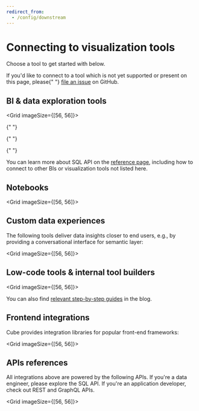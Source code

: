 ```yaml
---
redirect_from:
  - /config/downstream
---
```


# Connecting to visualization tools

Choose a tool to get started with below.

<InfoBox>
  If you'd like to connect to a tool which is not yet supported or present on
  this page, please{" "}
  <a href="https://github.com/cube-js/cube/issues">file an issue</a> on GitHub.
</InfoBox>

## BI & data exploration tools

<Grid imageSize={[56, 56]}>
  <GridItem
 url="downstream/superset"
 imageUrl="https://raw.githubusercontent.com/cube-js/cube.js/master/docs/static/icons/superset.svg"
 title="Superset / Preset"
/>

{" "}
<GridItem
  url="downstream/tableau"
  imageUrl="https://raw.githubusercontent.com/cube-js/cube.js/master/docs/static/icons/tableau.svg"
  title="Tableau"
/>

{" "}
<GridItem
  url="downstream/powerbi"
  imageUrl="https://raw.githubusercontent.com/cube-js/cube.js/master/docs/static/icons/powerbi.svg"
  title="Power BI"
/>

{" "}
<GridItem
  url="downstream/metabase"
  imageUrl="https://raw.githubusercontent.com/cube-js/cube.js/master/docs/static/icons/metabase.svg"
  title="Metabase"
/>

  <GridItem
 url="downstream/thoughtspot"
 imageUrl="https://raw.githubusercontent.com/cube-js/cube.js/master/docs/static/icons/thoughtspot.svg"
 title="Thoughtspot"
/>
</Grid>

You can learn more about SQL API on the
[reference page](/product/api-sql/overview), including how to connect to other
BIs or visualization tools not listed here.

## Notebooks

<Grid imageSize={[56, 56]}>
  <GridItem
    url="downstream/hex"
    imageUrl="https://raw.githubusercontent.com/cube-js/cube.js/master/docs/static/icons/hex.svg"
    title="Hex"
  />
  <GridItem
    url="downstream/deepnote"
    imageUrl="https://static.cube.dev/icons/deepnote.svg"
    title="Deepnote"
  />
  <GridItem
    url="downstream/observable"
    imageUrl="https://raw.githubusercontent.com/cube-js/cube.js/master/docs/static/icons/observable.svg"
    title="Observable"
  />
  <GridItem
    url="downstream/jupyter"
    imageUrl="https://raw.githubusercontent.com/cube-js/cube.js/master/docs/static/icons/jupiter.svg"
    title="Jupyter"
  />
  <GridItem
    url="downstream/streamlit"
    imageUrl="https://raw.githubusercontent.com/cube-js/cube.js/master/docs/static/icons/streamlit.svg"
    title="Streamlit"
  />
</Grid>

## Custom data experiences

The following tools deliver data insights closer to end users, e.g., by
providing a conversational interface for semantic layer:

<Grid imageSize={[56, 56]}>
  <GridItem
    url="downstream/delphi"
    imageUrl="https://raw.githubusercontent.com/cube-js/cube/master/docs/static/icons/delphi.png"
    title="Delphi"
  />
</Grid>

## Low-code tools & internal tool builders

<Grid imageSize={[56, 56]}>
  <GridItem
    url="downstream/appsmith"
    imageUrl="https://raw.githubusercontent.com/cube-js/cube.js/master/docs/static/icons/appsmith.svg"
    title="Appsmith"
  />
  <GridItem
    url="downstream/retool"
    imageUrl="https://raw.githubusercontent.com/cube-js/cube.js/master/docs/static/icons/retool.svg"
    title="Retool"
  />
  <GridItem
    url="downstream/bubble"
    imageUrl="https://raw.githubusercontent.com/cube-js/cube.js/master/docs/static/icons/bubble.svg"
    title="Bubble"
  />
  <GridItem
    url="downstream/budibase"
    imageUrl="https://raw.githubusercontent.com/cube-js/cube.js/master/docs/static/icons/budibase.svg"
    title="Budibase"
  />
</Grid>

You can also find <a href="https://cube.dev/blog/category/low-code">relevant
step-by-step guides</a> in the blog.

## Frontend integrations

Cube provides integration libraries for popular front-end frameworks:

<Grid imageSize={[56, 56]}>
  <GridItem
    url="../frontend-introduction/react"
    imageUrl="https://raw.githubusercontent.com/cube-js/cube.js/master/docs/static/icons/react.svg"
    title="React"
  />
  <GridItem
    url="../frontend-introduction/vue"
    imageUrl="https://raw.githubusercontent.com/cube-js/cube.js/master/docs/static/icons/vue.svg"
    title="Vue"
  />
  <GridItem
    url="../frontend-introduction/angular"
    imageUrl="https://raw.githubusercontent.com/cube-js/cube.js/master/docs/static/icons/angular.svg"
    title="Angular"
  />
</Grid>

## APIs references

All integrations above are powered by the following APIs. If you're a data
engineer, please explore the SQL API. If you're an application developer, check
out REST and GraphQL APIs.

<Grid imageSize={[56, 56]}>
  <GridItem
    url="../backend/sql"
    imageUrl="https://raw.githubusercontent.com/cube-js/cube.js/master/docs/static/icons/sql.svg"
    title="SQL API"
  />
  <GridItem
    url="../rest-api"
    imageUrl="https://raw.githubusercontent.com/cube-js/cube.js/master/docs/static/icons/rest.svg"
    title="REST API"
  />
  <GridItem
    url="../backend/graphql"
    imageUrl="https://raw.githubusercontent.com/cube-js/cube.js/master/docs/static/icons/graphql.svg"
    title="GraphQL API"
  />
</Grid>
